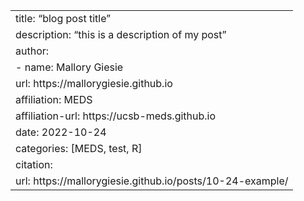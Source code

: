 ---
title: "blog post title"
description: "this is a description of my post"
author: 
  - name: Mallory Giesie
    url: https://mallorygiesie.github.io
    affiliation: MEDS
    affiliation-url: https://ucsb-meds.github.io
date: 2022-10-24
categories: [MEDS, test, R]
citation:
  url: https://mallorygiesie.github.io/posts/10-24-example/
---